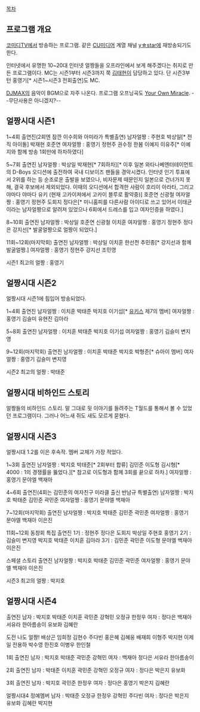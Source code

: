 [[목차]]
== 프로그램 개요 ==
[[코미디TV]]에서 방송하는 프로그램. 같은 [[CU미디어]] 계열 채널 [[y☆star]]에 재방송되기도 한다.

인터넷에서 유명한 10~20대 인터넷 얼짱들을 오프라인에서 보게 해주겠다는 취지로 만든 프로그램이다. MC는 시즌1부터 시즌3까지 쭉 [[김태현]]이 담당하고 있다. 단 시즌3부턴 홍영기[* 시즌1~시즌3 전회출연]도 MC.

[[DJMAX]]의 음악이 BGM으로 자주 나온다. 프로그램 오프닝곡도 [[Your Own Miracle]]. --무단사용은 아니겠지?--

== 얼짱시대 시즌1 ==
1~4회 출연진(2회엔 잠깐 이수희와 아미라가 특별출연)
남자얼짱 : 주현호 박상일[* 전직 아이돌] 박재현 호준연
여자얼짱 : 홍영기 정현주 권수정 한봄 이예지 이유주[* 이예지와 함께 방송 1회만에 하차하였다] 

5~7회 출연진 
남자얼짱 : 박상일 박재현[* 7회하차][* 이후 일본 와타나베엔터테이먼트의 D-Boys 오디션에 출전하여 국내 디보이즈 팬들을 경악시켰다. 인터넷 인기 투표에서 2위를 하는 등 순조로운 출발을 보였으나, 비자문제 때문인지 일본으로 건너가지 못해, 결국 후보에서 제외되었다. 이때의 오디션에서 합격한 사람이 호리이 아라타, 그리고 야마다 야마다 유키 (현재 고카이져에서 고카이 블루로 활약중)] 호준연 신광철
여자얼짱 : 홍영기 정현주 도회지 정다은[* 미니홈피를 다른사람 아이디로 쓰고 있어서 이태균이라는 남자얼짱으로 알려져 있었으나 6회에서 드레스를 입고 여자인증을 하였다.]

8~10회 출연진
남자얼짱 : 박상일 호준연 신광철 이치훈
여자얼짱 : 홍영기 정현주 정다은 강지선[* 발굴얼짱으로 얼짱이 되었다.]


11회~12회(마지막회) 출연진
남자얼짱 : 박상일 이치훈 한선천 추민종[* 강지선과 함께 발굴얼짱.]
여자얼짱 : 홍영기 정현주 강지선 조민영 

시즌1 최고의 얼짱 : 홍영기

== 얼짱시대 시즌2 ==

얼짱시대 시즌1에 힘입어 방송되었다.

1~4회 출연진 
남자얼짱 : 이치훈 박태준 박지호 이기섭[* [[유키스]] 제7의 멤버]
여자얼짱 : 홍영기 김슬미 유현진 김아라

5~8회 출연진
남자얼짱 : 이치훈 박태준 박지호 이기섭
여자얼짱 : 홍영기 김슬미 변지영 

9~12회(마지막회) 출연진
남자얼짱 : 이치훈 박태준 박지호 박형준[* 슈아이 멤버]
여자얼짱 : 홍영기 김슬미 변지영 

시즌2 최고의 얼짱 : 박태준

== 얼짱시대 비하인드 스토리 ==

얼짱들의 비하인드 스토리. 말 그대로 뒷 이야기를 들려주는 T월드를 통해서 볼 수 있었던 프로그램이다. 그러나 어느새 쥐도 새도 모르게 묻혔다.

== 얼짱시대 시즌3 ==

얼짱시대 1.2를 이은 후속작. 멤버 교체가 가장 적었다.

1~3회 출연진
남자얼짱 : 박지호 박태준[* 2회부터 합류] 김민준 이도형 김시형[* 4000 : 1의 경쟁률을 뚫었다.][* 참고로 이도형과 함께 3회를 끝으로 하차.]
여자얼짱 : 홍영기 문야엘 백재아

4~6회 출연진(4회는 김민준의 여자친구 미라클 출신 반남규 특별출연)
남자얼짱 : 박지호 박태준 김민준 곽민준
여자얼짱 : 홍영기 문야엘 백재아 

7~12회(마지막회) 출연진 
남자얼짱 : 박지호 박태준 김민준 곽민준
여자얼짱 : 홍영기 문야엘 백재아 이은진 

11회~12회 동창회 특집 출연진
1기 : 정현주 정다은 도회지 박상일 주현호 홍영기
2기 : 김슬미 변지영 박지호 박태준 이치훈 김아라
3기 : 김민준 곽민준 이도형 문야엘 백재아 이은진

스페셜 스토리 출연진
남자얼짱 : 박지호 박태준 김민준 곽민준
여자얼짱 : 홍영기 문야엘 백재아 이은진

시즌3 최고의 얼짱 : 박지호

== 얼짱시대 시즌4 ==

출연진
남자 : 박지호 박태준 이치훈 곽민준 강혁민 오정규 한정우
여자 : 정다은 백재아 서유라 한아름송이 유보화 김혜란

도전 나도 얼짱!
배상곤 임희정 김현수 주다빈 홍은혜 김혜웅 
배재희 이형주 박지현 이제일 전용하 박수영
한진호 이병우 한인철

1회 출연진 
남자 : 박지호 박태준 곽민준 강혁민
여자 : 백재아 정다은 서유라 한아름송이

2회 출연진
남자 : 박태준 이치훈 곽민준 강혁민 오정규
여자 : 정다은 박은지 유보화 

3회 출연진
남자 : 박지호 곽민준 한정우
여자 : 정다은 홍영기 박은지 김혜란

얼짱시대4 정예멤버
남자 : 박태준 오정규 한정우 강혁민 주다빈
여자 : 정다은 박은지 유보화 김혜란 박지현
